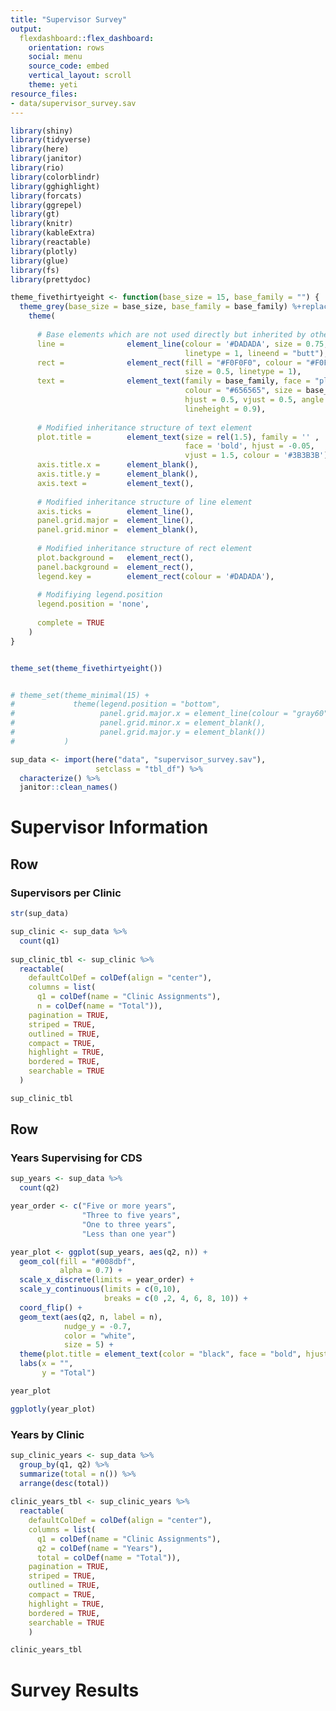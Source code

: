```yaml
---
title: "Supervisor Survey"
output:
  flexdashboard::flex_dashboard:
    orientation: rows
    social: menu
    source_code: embed
    vertical_layout: scroll
    theme: yeti
resource_files:
- data/supervisor_survey.sav
---
```


```r
library(shiny)
library(tidyverse)
library(here)
library(janitor)
library(rio)
library(colorblindr)
library(gghighlight)
library(forcats)
library(ggrepel)
library(gt)
library(knitr)
library(kableExtra)
library(reactable)
library(plotly)
library(glue)
library(fs)
library(prettydoc)

theme_fivethirtyeight <- function(base_size = 15, base_family = "") {
  theme_grey(base_size = base_size, base_family = base_family) %+replace%
    theme(
      
      # Base elements which are not used directly but inherited by others
      line =              element_line(colour = '#DADADA', size = 0.75, 
                                       linetype = 1, lineend = "butt"),
      rect =              element_rect(fill = "#F0F0F0", colour = "#F0F0F0", 
                                       size = 0.5, linetype = 1),
      text =              element_text(family = base_family, face = "plain",
                                       colour = "#656565", size = base_size,
                                       hjust = 0.5, vjust = 0.5, angle = 0, 
                                       lineheight = 0.9),
      
      # Modified inheritance structure of text element
      plot.title =        element_text(size = rel(1.5), family = '' , 
                                       face = 'bold', hjust = -0.05, 
                                       vjust = 1.5, colour = '#3B3B3B'),
      axis.title.x =      element_blank(),
      axis.title.y =      element_blank(),
      axis.text =         element_text(),
      
      # Modified inheritance structure of line element
      axis.ticks =        element_line(),
      panel.grid.major =  element_line(),
      panel.grid.minor =  element_blank(),
      
      # Modified inheritance structure of rect element
      plot.background =   element_rect(),
      panel.background =  element_rect(),
      legend.key =        element_rect(colour = '#DADADA'),
      
      # Modifiying legend.position
      legend.position = 'none',
      
      complete = TRUE
    )
}


theme_set(theme_fivethirtyeight())


# theme_set(theme_minimal(15) +
#             theme(legend.position = "bottom",
#                   panel.grid.major.x = element_line(colour = "gray60"),
#                   panel.grid.minor.x = element_blank(),
#                   panel.grid.major.y = element_blank())
#           )

sup_data <- import(here("data", "supervisor_survey.sav"),
                   setclass = "tbl_df") %>% 
  characterize() %>% 
  janitor::clean_names()
```

# Supervisor Information 

Row {.tabset}
-----------------------------------------------------------------------

### Supervisors per Clinic

```r
str(sup_data)

sup_clinic <- sup_data %>% 
  count(q1)
  
sup_clinic_tbl <- sup_clinic %>% 
  reactable(
    defaultColDef = colDef(align = "center"),
    columns = list(
      q1 = colDef(name = "Clinic Assignments"),
      n = colDef(name = "Total")),
    pagination = TRUE,
    striped = TRUE,
    outlined = TRUE,
    compact = TRUE,
    highlight = TRUE,
    bordered = TRUE,
    searchable = TRUE
  )

```

```r
sup_clinic_tbl
```

Row {.tabset}
-----------------------------------------------------------------------

### Years Supervising for CDS

```r
sup_years <- sup_data %>% 
  count(q2)

year_order <- c("Five or more years",
                "Three to five years",
                "One to three years",
                "Less than one year")

year_plot <- ggplot(sup_years, aes(q2, n)) +
  geom_col(fill = "#008dbf",
           alpha = 0.7) +
  scale_x_discrete(limits = year_order) +
  scale_y_continuous(limits = c(0,10),
                     breaks = c(0 ,2, 4, 6, 8, 10)) +
  coord_flip() +
  geom_text(aes(q2, n, label = n),
            nudge_y = -0.7,
            color = "white",
            size = 5) +
  theme(plot.title = element_text(color = "black", face = "bold", hjust = 0.5)) +
  labs(x = "",
       y = "Total")

year_plot
```

```r
ggplotly(year_plot)
```

### Years by Clinic 

```r
sup_clinic_years <- sup_data %>% 
  group_by(q1, q2) %>% 
  summarize(total = n()) %>% 
  arrange(desc(total))
  
clinic_years_tbl <- sup_clinic_years %>% 
  reactable(
    defaultColDef = colDef(align = "center"),
    columns = list(
      q1 = colDef(name = "Clinic Assignments"),
      q2 = colDef(name = "Years"),
      total = colDef(name = "Total")),
    pagination = TRUE,
    striped = TRUE,
    outlined = TRUE,
    compact = TRUE,
    highlight = TRUE,
    bordered = TRUE,
    searchable = TRUE    
    )
```

```r
clinic_years_tbl
```

# Survey Results